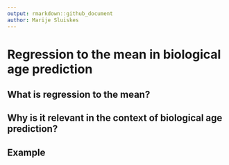 ```yaml
---
output: rmarkdown::github_document
author: Marije Sluiskes
---
```


# Regression to the mean in biological age prediction

## What is regression to the mean?

## Why is it relevant in the context of biological age prediction?

## Example 
